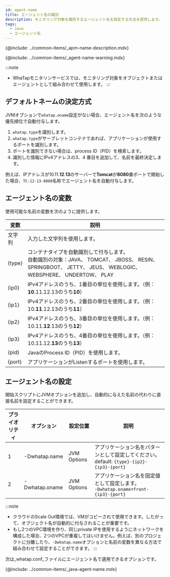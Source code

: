 ```yaml
---
id: agent-name
title: エージェント名の識別
description: モニタリング対象を識別するエージェント名を設定する方法を提供します。
tags:
  - Java
  - エージェント名
---
```


{@include: ../common-items/_apm-name-description.mdx}

{@include: ../common-items/_agent-name-warning.mdx}

:::note

-   WhaTapモニタリンサービスでは、モニタリング対象をオブジェクトまたはエージェントとして組み合わせて使用します。
:::

## デフォルトネームの決定方式

JVMオプションで`whatap.oname`設定がない場合、エージェント名を次のような優先順位で自動付与します。

1.  `whatap.type`を識別します。
2.  `whatap.type`がサーブレットコンテナであれば、アプリケーションが使用するポートを識別します。
3.  ポートを識別できない場合は、process ID（PID）を検索します。
4.  識別した情報にIPv4アドレスの3、4 番目を追加して、名前を最終決定します。

例えば、IPアドレスが10.11.**12**.**13**のサーバーで**Tomcat**が**8080**番ポートで開始した場合、`TC-12-13-8080`名称でエージェント名を自動付与します。

## エージェント名の変数

使用可能な名前の変数を次のように提供します。

| 変数     | 説明                                                                                                                        |
| ------ | ------------------------------------------------------------------------------------------------------------------------- |
| 文字列    | 入力した文字列を使用します。                                                                                                            |
| {type} | コンテナタイプを自動識別して付与します。<br/>自動識別の対象：JAVA、 TOMCAT、 JBOSS、 RESIN、 SPRINGBOOT、 JETTY、 JEUS、 WEBLOGIC、 WEBSPHERE、 UNDERTOW、 PLAY |
| {ip0}  | IPv4アドレスのうち、1番目の単位を使用します。（例：**10**.11.12.13のうち**10**）                                                                     |
| {ip1}  | IPv4アドレスのうち、2番目の単位を使用します。（例：10.**11**.12.13のうち**11**）                                                                     |
| {ip2}  | IPv4アドレスのうち、3番目の単位を使用します。（例：10.11.**12**.13のうち**12**）                                                                     |
| {ip3}  | IPv4アドレスのうち、4番目の単位を使用します。（例：10.11.12.**13**のうち**13**）                                                                     |
| {pid}  | JavaのProcess ID（PID）を使用します。                                                                                               |
| {port} | アプリケーションがListenするポートを使用します。                                                                                               |

## エージェント名の設定

開始スクリプトにJVMオプションを追加し、自動的に与えた名前の代わりに直接名前を設定することができます。

| プライオリティ  | オプション           | 設定位置        | 説明                                                                         |
| -------- | --------------- | ----------- | -------------------------------------------------------------------------- |
| 1        | \-Dwhatap.name  | JVM Options | アプリケーション名をパターンとして設定してください。<br/>default: `{type}-{ip2}-{ip3}-{port}`        |
| 2        | \-Dwhatap.oname | JVM Options | アプリケーション名を固定値として設定します。<br/>`-Dwhatap.oname=front-{ip3}-{port}`             |

:::note

-   クラウドのScale Out環境では、VMがコピーされて使用できます。したがって、オブジェクト名が自動的に付与されることが重要です。
-   もし2つのVPC環境を作り、同じprivate IPを使用するようにネットワークを構成した場合、2つのVPCが重複してはいけません。例えば、別のプロジェクトに分離したり、`-Dwhatap.name`オプションと名前の変数を異なる方法で組み合わせて設定することができます。
:::

次は_whatap.conf_ファイルにエージェント名で適用できるオプションです。

{@include: ../common-items/_java-agent-name.mdx}
